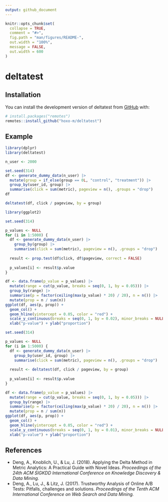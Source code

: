```yaml
---
output: github_document
---
```


<!-- README.md is generated from README.Rmd. Please edit that file -->

```r
knitr::opts_chunk$set(
  collapse = TRUE,
  comment = "#>",
  fig.path = "man/figures/README-",
  out.width = "100%",
  message = FALSE,
  out.width = 600
)
```

# deltatest

<!-- badges: start -->
<!-- badges: end -->

## Installation

You can install the development version of deltatest from [GitHub](https://github.com/) with:

``` r
# install.packages("remotes")
remotes::install_github("hoxo-m/deltatest")
```

## Example

```r
library(dplyr)
library(deltatest)

n_user <- 2000

set.seed(314)
df <- generate_dummy_data(n_user) |> 
  mutate(group = if_else(group == 0L, "control", "treatment")) |>
  group_by(user_id, group) |> 
  summarise(click = sum(metric), pageview = n(), .groups = "drop")
df

deltatest(df, click / pageview, by = group)
```

```r
library(ggplot2)

set.seed(314)

p_values <- NULL
for (i in 1:5000) {
  df <- generate_dummy_data(n_user) |> 
    group_by(group) |> 
    summarise(click = sum(metric), pageview = n(), .groups = "drop")
  
  result <- prop.test(df$click, df$pageview, correct = FALSE)
  
  p_values[i] <- result$p.value
}

df <- data.frame(p_value = p_values) |>
  mutate(range = cut(p_value, breaks = seq(0, 1, by = 0.05))) |>
  group_by(range) |>
  summarise(p = factor(ceiling(max(p_value) * 20) / 20), n = n()) |>
  mutate(prop = n / sum(n))
ggplot(df, aes(p, prop)) +
  geom_col() +
  geom_hline(yintercept = 0.05, color = "red") +
  scale_y_continuous(breaks = seq(0, 1, by = 0.02), minor_breaks = NULL) +
  xlab("p-value") + ylab("proportion")
```

```r
set.seed(314)

p_values <- NULL
for (i in 1:5000) {
  df <- generate_dummy_data(n_user) |> 
    group_by(user_id, group) |> 
    summarise(click = sum(metric), pageview = n(), .groups = "drop")
  
  result <- deltatest(df, click / pageview, by = group)
  
  p_values[i] <- result$p.value
}

df <- data.frame(p_value = p_values) |>
  mutate(range = cut(p_value, breaks = seq(0, 1, by = 0.05))) |>
  group_by(range) |>
  summarise(p = factor(ceiling(max(p_value) * 20) / 20), n = n()) |>
  mutate(prop = n / sum(n))
ggplot(df, aes(p, prop)) +
  geom_col() +
  geom_hline(yintercept = 0.05, color = "red") +
  scale_y_continuous(breaks = seq(0, 1, by = 0.01), minor_breaks = NULL) +
  xlab("p-value") + ylab("proportion")
```

## References

- Deng, A., Knoblich, U., & Lu, J. (2018). Applying the Delta Method in Metric Analytics: A Practical Guide with Novel Ideas. *Proceedings of the 24th ACM SIGKDD International Conference on Knowledge Discovery & Data Mining.*
- Deng, A., Lu, J., & Litz, J. (2017). Trustworthy Analysis of Online A/B Tests: Pitfalls, challenges and solutions. *Proceedings of the Tenth ACM International Conference on Web Search and Data Mining.*
